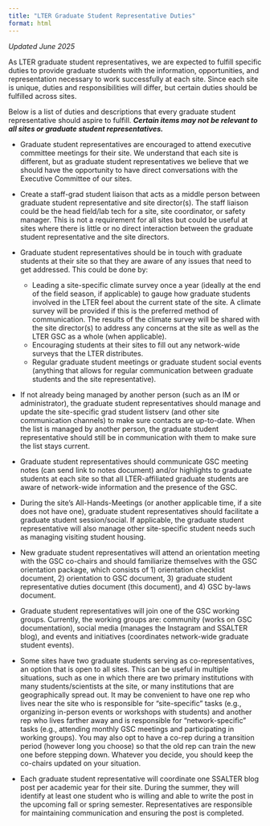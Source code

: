 ```yaml
---
title: "LTER Graduate Student Representative Duties"
format: html
---
```


*Updated June 2025*

As LTER graduate student representatives, we are expected to fulfill specific duties to provide graduate students with the information, opportunities, and representation necessary to work successfully at each site. Since each site is unique, duties and responsibilities will differ, but certain duties should be fulfilled across sites. 

Below is a list of duties and descriptions that every graduate student representative should aspire to fulfill. ***Certain items may not be relevant to all sites or graduate student representatives.***

*  Graduate student representatives are encouraged to attend executive committee meetings for their site. We understand that each site is different, but as graduate student representatives we believe that we should have the opportunity to have direct conversations with the Executive Committee of our sites.

*  Create a staff-grad student liaison that acts as a middle person between graduate student representative and site director(s). The staff liaison could be the head field/lab tech for a site, site coordinator, or safety manager. This is not a requirement for all sites but could be useful at sites where there is little or no direct interaction between the graduate student representative and the site directors.

*  Graduate student representatives should be in touch with graduate students at their site so that they are aware of any issues that need to get addressed. This could be done by:
    *  Leading a site-specific climate survey once a year (ideally at the end of the field season, if applicable) to gauge how graduate students involved in the LTER feel about the current state of the site. A climate survey will be provided if this is the preferred method of communication. The results of the climate survey will be shared with the site director(s) to address any concerns at the site as well as the LTER GSC as a whole (when applicable).
    *  Encouraging students at their sites to fill out any network-wide surveys that the LTER distributes.
    *  Regular graduate student meetings or graduate student social events (anything that allows for regular communication between graduate students and the site representative).

*  If not already being managed by another person (such as an IM or administrator), the graduate student representatives should manage and update the site-specific grad student listserv (and other site communication channels) to make sure contacts are up-to-date. When the list is managed by another person, the graduate student representative should still be in communication with them to make sure the list stays current.

*  Graduate student representatives should communicate GSC meeting notes (can send link to notes document) and/or highlights to graduate students at each site so that all LTER-affiliated graduate students are aware of network-wide information and the presence of the GSC. 

*  During the site’s All-Hands-Meetings (or another applicable time, if a site does not have one), graduate student representatives should facilitate a graduate student session/social. If applicable, the graduate student representative will also manage other site-specific student needs such as managing visiting student housing.

*  New graduate student representatives will attend an orientation meeting with the GSC co-chairs and should familiarize themselves with the GSC orientation package, which consists of 1) orientation checklist document, 2) orientation to GSC document, 3) graduate student representative duties document (this document), and 4) GSC by-laws document.

*  Graduate student representatives will join one of the GSC working groups. Currently, the working groups are: community (works on GSC documentation), social media (manages the Instagram and SSALTER blog), and events and initiatives (coordinates network-wide graduate student events).

*  Some sites have two graduate students serving as co-representatives, an option that is open to all sites. This can be useful in multiple situations, such as one in which there are two primary institutions with many students/scientists at the site, or many institutions that are geographically spread out. It may be convenient to have one rep who lives near the site who is responsible for “site-specific” tasks (e.g., organizing in-person events or workshops with students) and another rep who lives farther away and is responsible for “network-specific” tasks (e.g., attending monthly GSC meetings and participating in working groups). You may also opt to have a co-rep during a transition period (however long you choose) so that the old rep can train the new one before stepping down. Whatever you decide, you should keep the co-chairs updated on your situation.

*  Each graduate student representative will coordinate one SSALTER blog post per academic year for their site. During the summer, they will identify at least one student who is willing and able to write the post in the upcoming fall or spring semester. Representatives are responsible for maintaining communication and ensuring the post is completed.
